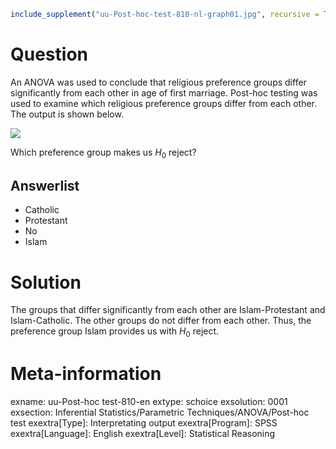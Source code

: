 ```r
include_supplement("uu-Post-hoc-test-810-nl-graph01.jpg", recursive = TRUE)
```
Question
========
An ANOVA was used to conclude that religious preference groups differ significantly from each other in age of first marriage. Post-hoc testing was used to examine which religious preference groups differ from each other. The output is shown below.

![](uu-Post-hoc-test-810-nl-graph01.jpg)

Which preference group makes us $H_0$ reject?

Answerlist
----------
* Catholic
* Protestant
* No
* Islam


Solution
========
The groups that differ significantly from each other are Islam-Protestant and Islam-Catholic. The other groups do not differ from each other. Thus, the preference group Islam provides us with $H_{0}$ reject.

Meta-information
================
exname: uu-Post-hoc test-810-en
extype: schoice
exsolution: 0001
exsection: Inferential Statistics/Parametric Techniques/ANOVA/Post-hoc test
exextra[Type]: Interpretating output
exextra[Program]: SPSS
exextra[Language]: English
exextra[Level]: Statistical Reasoning